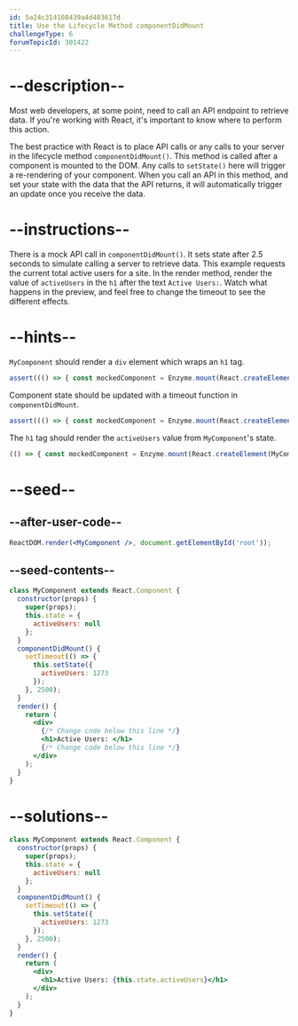 ```yaml
---
id: 5a24c314108439a4d403617d
title: Use the Lifecycle Method componentDidMount
challengeType: 6
forumTopicId: 301422
---
```


# --description--

Most web developers, at some point, need to call an API endpoint to retrieve data. If you're working with React, it's important to know where to perform this action.

The best practice with React is to place API calls or any calls to your server in the lifecycle method `componentDidMount()`. This method is called after a component is mounted to the DOM. Any calls to `setState()` here will trigger a re-rendering of your component. When you call an API in this method, and set your state with the data that the API returns, it will automatically trigger an update once you receive the data.

# --instructions--

There is a mock API call in `componentDidMount()`. It sets state after 2.5 seconds to simulate calling a server to retrieve data. This example requests the current total active users for a site. In the render method, render the value of `activeUsers` in the `h1` after the text `Active Users:`. Watch what happens in the preview, and feel free to change the timeout to see the different effects.

# --hints--

`MyComponent` should render a `div` element which wraps an `h1` tag.

```js
assert((() => { const mockedComponent = Enzyme.mount(React.createElement(MyComponent)); return (mockedComponent.find('div').length === 1 && mockedComponent.find('h1').length === 1); })());
```

Component state should be updated with a timeout function in `componentDidMount`.

```js
assert((() => { const mockedComponent = Enzyme.mount(React.createElement(MyComponent)); return new RegExp('setTimeout(.|\n)+setState(.|\n)+activeUsers').test(String(mockedComponent.instance().componentDidMount)); })());
```

The `h1` tag should render the `activeUsers` value from `MyComponent`'s state.

```js
(() => { const mockedComponent = Enzyme.mount(React.createElement(MyComponent)); const first = () => { mockedComponent.setState({ activeUsers: 1237 }); return mockedComponent.find('h1').text(); }; const second = () => { mockedComponent.setState({ activeUsers: 1000 }); return mockedComponent.find('h1').text(); }; assert(new RegExp('1237').test(first()) && new RegExp('1000').test(second())); })();
```

# --seed--

## --after-user-code--

```jsx
ReactDOM.render(<MyComponent />, document.getElementById('root'));
```

## --seed-contents--

```jsx
class MyComponent extends React.Component {
  constructor(props) {
    super(props);
    this.state = {
      activeUsers: null
    };
  }
  componentDidMount() {
    setTimeout(() => {
      this.setState({
        activeUsers: 1273
      });
    }, 2500);
  }
  render() {
    return (
      <div>
        {/* Change code below this line */}
        <h1>Active Users: </h1>
        {/* Change code below this line */}
      </div>
    );
  }
}
```

# --solutions--

```jsx
class MyComponent extends React.Component {
  constructor(props) {
    super(props);
    this.state = {
      activeUsers: null
    };
  }
  componentDidMount() {
    setTimeout(() => {
      this.setState({
        activeUsers: 1273
      });
    }, 2500);
  }
  render() {
    return (
      <div>
        <h1>Active Users: {this.state.activeUsers}</h1>
      </div>
    );
  }
}
```
